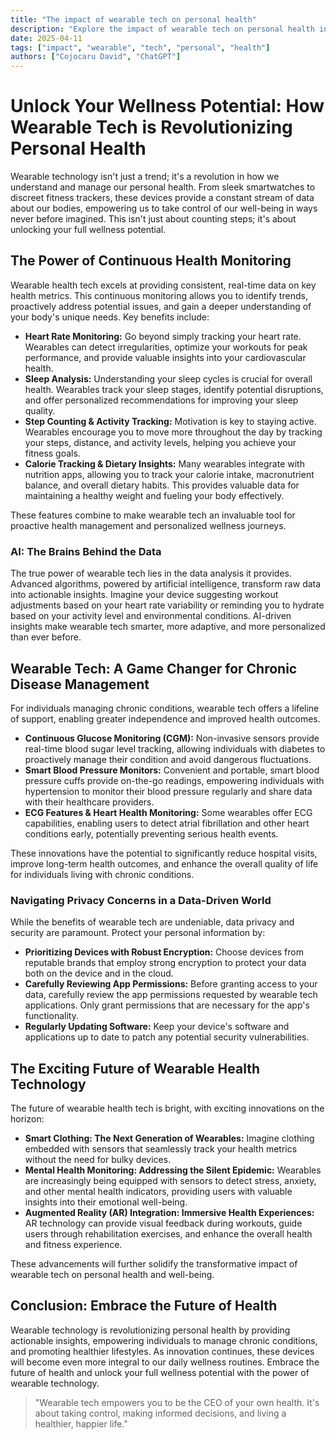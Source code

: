 ```yaml
---
title: "The impact of wearable tech on personal health"
description: "Explore the impact of wearable tech on personal health in this detailed guide, offering insights, strategies, and practical tips to enhance your understanding and application of the topic."
date: 2025-04-11
tags: ["impact", "wearable", "tech", "personal", "health"]
authors: ["Cojocaru David", "ChatGPT"]
---
```


# Unlock Your Wellness Potential: How Wearable Tech is Revolutionizing Personal Health

Wearable technology isn't just a trend; it's a revolution in how we understand and manage our personal health. From sleek smartwatches to discreet fitness trackers, these devices provide a constant stream of data about our bodies, empowering us to take control of our well-being in ways never before imagined. This isn't just about counting steps; it's about unlocking your full wellness potential.

## The Power of Continuous Health Monitoring

Wearable health tech excels at providing consistent, real-time data on key health metrics. This continuous monitoring allows you to identify trends, proactively address potential issues, and gain a deeper understanding of your body's unique needs. Key benefits include:

- **Heart Rate Monitoring:** Go beyond simply tracking your heart rate. Wearables can detect irregularities, optimize your workouts for peak performance, and provide valuable insights into your cardiovascular health.
- **Sleep Analysis:** Understanding your sleep cycles is crucial for overall health. Wearables track your sleep stages, identify potential disruptions, and offer personalized recommendations for improving your sleep quality.
- **Step Counting & Activity Tracking:** Motivation is key to staying active. Wearables encourage you to move more throughout the day by tracking your steps, distance, and activity levels, helping you achieve your fitness goals.
- **Calorie Tracking & Dietary Insights:** Many wearables integrate with nutrition apps, allowing you to track your calorie intake, macronutrient balance, and overall dietary habits. This provides valuable data for maintaining a healthy weight and fueling your body effectively.

These features combine to make wearable tech an invaluable tool for proactive health management and personalized wellness journeys.

### AI: The Brains Behind the Data

The true power of wearable tech lies in the data analysis it provides. Advanced algorithms, powered by artificial intelligence, transform raw data into actionable insights. Imagine your device suggesting workout adjustments based on your heart rate variability or reminding you to hydrate based on your activity level and environmental conditions. AI-driven insights make wearable tech smarter, more adaptive, and more personalized than ever before.

## Wearable Tech: A Game Changer for Chronic Disease Management

For individuals managing chronic conditions, wearable tech offers a lifeline of support, enabling greater independence and improved health outcomes.

- **Continuous Glucose Monitoring (CGM):** Non-invasive sensors provide real-time blood sugar level tracking, allowing individuals with diabetes to proactively manage their condition and avoid dangerous fluctuations.
- **Smart Blood Pressure Monitors:** Convenient and portable, smart blood pressure cuffs provide on-the-go readings, empowering individuals with hypertension to monitor their blood pressure regularly and share data with their healthcare providers.
- **ECG Features & Heart Health Monitoring:** Some wearables offer ECG capabilities, enabling users to detect atrial fibrillation and other heart conditions early, potentially preventing serious health events.

These innovations have the potential to significantly reduce hospital visits, improve long-term health outcomes, and enhance the overall quality of life for individuals living with chronic conditions.

### Navigating Privacy Concerns in a Data-Driven World

While the benefits of wearable tech are undeniable, data privacy and security are paramount. Protect your personal information by:

- **Prioritizing Devices with Robust Encryption:** Choose devices from reputable brands that employ strong encryption to protect your data both on the device and in the cloud.
- **Carefully Reviewing App Permissions:** Before granting access to your data, carefully review the app permissions requested by wearable tech applications. Only grant permissions that are necessary for the app's functionality.
- **Regularly Updating Software:** Keep your device's software and applications up to date to patch any potential security vulnerabilities.

## The Exciting Future of Wearable Health Technology

The future of wearable health tech is bright, with exciting innovations on the horizon:

- **Smart Clothing: The Next Generation of Wearables:** Imagine clothing embedded with sensors that seamlessly track your health metrics without the need for bulky devices.
- **Mental Health Monitoring: Addressing the Silent Epidemic:** Wearables are increasingly being equipped with sensors to detect stress, anxiety, and other mental health indicators, providing users with valuable insights into their emotional well-being.
- **Augmented Reality (AR) Integration: Immersive Health Experiences:** AR technology can provide visual feedback during workouts, guide users through rehabilitation exercises, and enhance the overall health and fitness experience.

These advancements will further solidify the transformative impact of wearable tech on personal health and well-being.

## Conclusion: Embrace the Future of Health

Wearable technology is revolutionizing personal health by providing actionable insights, empowering individuals to manage chronic conditions, and promoting healthier lifestyles. As innovation continues, these devices will become even more integral to our daily wellness routines. Embrace the future of health and unlock your full wellness potential with the power of wearable technology.

> "Wearable tech empowers you to be the CEO of your own health. It's about taking control, making informed decisions, and living a healthier, happier life."
